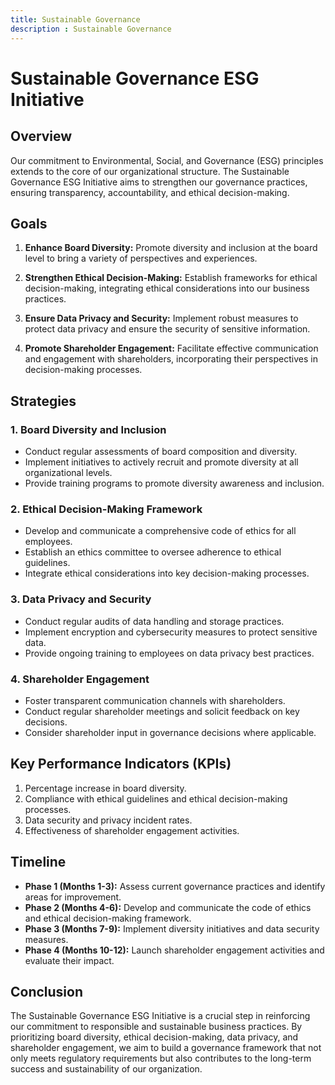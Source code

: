 ```yaml
---
title: Sustainable Governance
description : Sustainable Governance
---
```


# Sustainable Governance ESG Initiative

## Overview

Our commitment to Environmental, Social, and Governance (ESG) principles extends to the core of our organizational structure. The Sustainable Governance ESG Initiative aims to strengthen our governance practices, ensuring transparency, accountability, and ethical decision-making.

## Goals

1. **Enhance Board Diversity:** Promote diversity and inclusion at the board level to bring a variety of perspectives and experiences.

2. **Strengthen Ethical Decision-Making:** Establish frameworks for ethical decision-making, integrating ethical considerations into our business practices.

3. **Ensure Data Privacy and Security:** Implement robust measures to protect data privacy and ensure the security of sensitive information.

4. **Promote Shareholder Engagement:** Facilitate effective communication and engagement with shareholders, incorporating their perspectives in decision-making processes.

## Strategies

### 1. Board Diversity and Inclusion

- Conduct regular assessments of board composition and diversity.
- Implement initiatives to actively recruit and promote diversity at all organizational levels.
- Provide training programs to promote diversity awareness and inclusion.

### 2. Ethical Decision-Making Framework

- Develop and communicate a comprehensive code of ethics for all employees.
- Establish an ethics committee to oversee adherence to ethical guidelines.
- Integrate ethical considerations into key decision-making processes.

### 3. Data Privacy and Security

- Conduct regular audits of data handling and storage practices.
- Implement encryption and cybersecurity measures to protect sensitive data.
- Provide ongoing training to employees on data privacy best practices.

### 4. Shareholder Engagement

- Foster transparent communication channels with shareholders.
- Conduct regular shareholder meetings and solicit feedback on key decisions.
- Consider shareholder input in governance decisions where applicable.

## Key Performance Indicators (KPIs)

1. Percentage increase in board diversity.
2. Compliance with ethical guidelines and ethical decision-making processes.
3. Data security and privacy incident rates.
4. Effectiveness of shareholder engagement activities.

## Timeline

- **Phase 1 (Months 1-3):** Assess current governance practices and identify areas for improvement.
- **Phase 2 (Months 4-6):** Develop and communicate the code of ethics and ethical decision-making framework.
- **Phase 3 (Months 7-9):** Implement diversity initiatives and data security measures.
- **Phase 4 (Months 10-12):** Launch shareholder engagement activities and evaluate their impact.

## Conclusion

The Sustainable Governance ESG Initiative is a crucial step in reinforcing our commitment to responsible and sustainable business practices. By prioritizing board diversity, ethical decision-making, data privacy, and shareholder engagement, we aim to build a governance framework that not only meets regulatory requirements but also contributes to the long-term success and sustainability of our organization.
